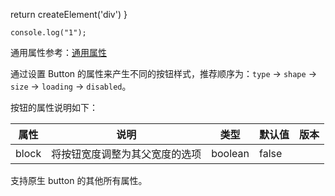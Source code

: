 
  return createElement('div')
}

```tsx
console.log("1");
```

通用属性参考：[通用属性](/docs/react/common-props)

通过设置 Button 的属性来产生不同的按钮样式，推荐顺序为：`type` -> `shape` -> `size` -> `loading` -> `disabled`。

按钮的属性说明如下：

| 属性  | 说明                           | 类型    | 默认值 | 版本 |
| ----- | ------------------------------ | ------- | ------ | ---- |
| block | 将按钮宽度调整为其父宽度的选项 | boolean | false  |      |

支持原生 button 的其他所有属性。
